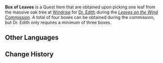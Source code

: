 {{Item Infobox
|id           = 100525
|image        = Item Parcel.png
|type         = Quest Items
|description  = A box with some leaves inside. Something feels unusual about it when you hold it in your hand, and you can't help but feel a little uneasy... can this box really contain these leaves?
|source1      = Obtained during [[Leaves on the Wind]]
}}
'''Box of Leaves''' is a Quest Item that are obtained upon picking one leaf from the massive oak tree at [[Windrise]] for [[Dr. Edith]] during the ''[[Leaves on the Wind]]'' [[Commission]]. A total of four <!--or five?, needs checking--> boxes can be obtained during the commission, but Dr. Edith only requires a minimum of three boxes.

==Other Languages==
{{Other Languages
|default_hidden = 1
|en      = Box of Leaves
|zhs     = 装有树叶的盒子
|zhs_rm  = Zhuāngyǒu Shùyè de Hézi
|zht     = 裝有樹葉的盒子
|zht_rm  = Zhuāngyǒu Shùyè de Hézi
|ja      = 葉っぱが入っている箱
|ja_rm   = Happa ga Haitte Iru Hako{{Assumed}}
|ko      = 나뭇잎이 든 상자
|ko_rm   = 
|es      = Caja con hojas
|fr      = Boîte de feuilles
|ru      = Коробка с листьями
|th      = กล่องใส่ใบไม้
|th_rm   = Khlong Sai Bai Mai
|vi      = Cái Hộp Có Đựng Lá Cây
|de      = Schachtel mit Blättern
|id      = Kotak Berisi Daun
|pt      = Caixa de Folhas
}}

==Change History==
{{Change History|1.0}}